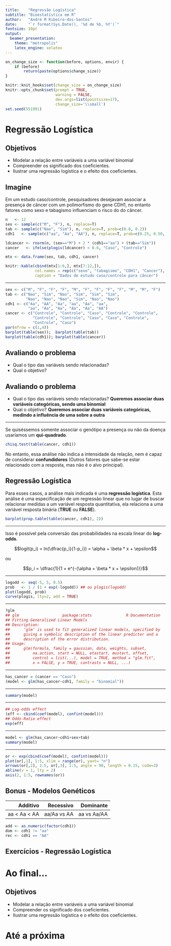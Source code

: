 ```yaml
---
title:    "Regressão Logística"
subtitle: "Bioestatística em R"
author:   "André M Ribeiro-dos-Santos"
date:     "`r format(Sys.Date(), '%d de %b, %Y')`"
fontsize: 10pt
output:
  beamer_presentation:
    theme: "metropolis"
    latex_engine: xelatex
---
```


```r
on_change_size <- function(before, options, envir) {
    if (before)
        return(paste(options$change_size))
}

knitr::knit_hooks$set(change_size = on_change_size)
knitr::opts_chunk$set(prompt = TRUE,
                      warning = FALSE,
                      dev.args=list(pointsize=17),
                      change_size='\\small')
set.seed(551991)
```

# Regressão Logística

## Objetivos

* Modelar a relação entre variáveis a uma variável binomial
* Compreender os significado dos coeficientes.
* Ilustrar uma regressão logística e o efeito dos coeficientes.

## Imagine

Em um estudo caso/controle, pesquisadores desejavam associar a presença
de câncer com um polimorfismo do gene CDH1, no entanto fatores como sexo
e tabagismo influenciam o risco do do câncer.

\begin{center}
    \usebeamerfont*{frametitle}
    Qual o risco de desenvolver câncer em função da presença do alelo
    mutante?
\end{center}

```r
n   <- 12
sex <- sample(c("M", "F"), n, replace=T)
tab <- sample(c("Nao", "Sim"), n, replace=T, prob=c(0.8, 0.2))
cdh1   <- sample(c("aa", "Aa", "AA"), n, replace=T, prob=c(0.25, 0.50, 0.25))

ldcancer <- rnorm(n, (sex=="M") + 2 * (cdh1=="aa") + (tab=="Sim"))
cancer   <- ifelse(plogis(ldcancer) < 0.6, "Caso", "Controle")

mtx <- data.frame(sex, tab, cdh1, cancer)

knitr::kable(cbind(mtx[1:6,], mtx[7:12,]),
             col.names = rep(c("sexo", "tabagismo", "CDH1", "Cancer"), 2),
             caption = "Dados de estudo caso/controle para câncer")

```

***

```r
sex <- c("M", "F", "F", "F", "M", "F", "F", "F", "F", "M", "M", "F")
tab <- c("Nao", "Sim", "Nao", "Sim", "Sim", "Sim",
         "Nao", "Nao", "Nao", "Sim", "Nao", "Nao")
cdh1 <- c("Aa", "AA", "Aa", "aa", "Aa", "aa",
          "aa", "Aa", "Aa", "Aa", "Aa", "AA")
cancer <- c("Controle", "Controle", "Caso", "Controle", "Controle",
            "Controle", "Controle", "Caso", "Caso", "Controle",
            "Controle", "Caso")
par(mfrow = c(1,4))
barplot(table(sex));  barplot(table(tab))
barplot(table(cdh1)); barplot(table(cancer))
```

## Avaliando o problema

* Qual o tipo das variáveis sendo relacionadas?
* Qual o objetivo?

## Avaliando o problema

* Qual o tipo das variáveis sendo relacionadas?
  **Queremos associar duas variáveis categóricas, sendo uma binomial**
* Qual o objetivo?
  **Queremos associar duas variáveis categóricas, medindo a influência
  de uma sobre a outra**

***

Se quiséssemos somente associar o genótipo a presença ou não da doença
usaríamos um **qui-quadrado**.

```r
chisq.test(table(cancer, cdh1))
```

No entanto, essa análise não indica a intensidade da relação, nem é capaz
de considerar **confundidores** (Outros fatores que sabe-se estar relacionado
com a resposta, mas não é o alvo principal).

## Regressão Logística

Para esses casos, a análise mais indicada é uma **regressão logística**.
Esta análise é uma especificação de um regressão linear que no lugar de
buscar relacionar medidas a um variável resposta quantitativa, ela
relaciona a uma variável resposta binária (**TRUE** ou **FALSE**).

```r
barplot(prop.table(table(cancer, cdh1), 2))
```

***

Isso é possível pela conversão das probabilidades na escala linear do
**log-odds**.

$$logit(p_i) = ln(\dfrac{p_i}{1-p_i}) = \alpha + \beta * x + \epsilon$$

ou

$$p_i = \dfrac{1}{1 + e^{-(\alpha + \beta * x + \epsilon)}}$$

***

```r
logodd <- seq(-5, 5, 0.5)
prob   <- 1 / (1 + exp(-logodd)) ## ou plogis(logodd)
plot(logodd, prob)
curve(plogis, lty=2, add = TRUE)
```

***

```r
?glm
## glm                   package:stats               R Documentation
## Fitting Generalized Linear Models
## Description:
##      ‘glm’ is used to fit generalized linear models, specified by
##      giving a symbolic description of the linear predictor and a
##      description of the error distribution.
## Usage:
##      glm(formula, family = gaussian, data, weights, subset,
##          na.action, start = NULL, etastart, mustart, offset,
##          control = list(...), model = TRUE, method = "glm.fit",
##          x = FALSE, y = TRUE, contrasts = NULL, ...)
```

***

```r
has_cancer = (cancer == "Caso")
(model <- glm(has_cancer~cdh1, family = "binomial"))
```

***

```r
summary(model)
```

***

```r
## Log-odds effect
(eff <- cbind(coef(model), confint(model)))
## Odds-Ratio effect
exp(eff)
```

***

```r
model <- glm(has_cancer~cdh1+sex+tab)
summary(model)
```

***

```r
or <- exp(cbind(coef(model), confint(model)))
plot(or[,1], 1:5, xlim = range(or), yaxt= "n")
arrows(or[,2], 1:5, or[,3], 1:5, angle = 90, length = 0.15, code=3)
abline(v = 1, lty = 2)
axis(2, 1:5, rownames(or))
```

## Bonus - Modelos Genéticos

| Additivo     | Recessivo   | Dominante   |
| -----------: | ----------: | ----------: |
| aa < Aa < AA | aa/Aa vs AA | aa vs Aa/AA |

```r
add <- as.numeric(factor(cdh1))
dom <- cdh1 != "aa"
rec <- cdh1 == "AA"
```

## Exercícios - Regressão Logística

# Ao final...

## Objetivos

* Modelar a relação entre variáveis a uma variável binomial
* Compreender os significado dos coeficientes.
* Ilustrar uma regressão logística e o efeito dos coeficientes.

# Até a próxima
